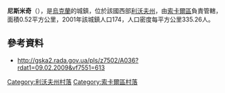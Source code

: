 {{coord|50|33|56|N|24|7|10|E|scale:100000|display=title}}

'''尼斯米奇'''（{{lang-uk|Нісмичі}}），是[[烏克蘭|烏克蘭]]的城鎮，位於該國西部[[利沃夫州|利沃夫州]]，由[[索卡爾區|索卡爾區]]負責管轄，面積0.52平方公里，2001年該城鎮人口174，人口密度每平方公里335.26人。

==參考資料==
*http://gska2.rada.gov.ua/pls/z7502/A036?rdat1=09.02.2009&vf7551=613{{dead link|date=2017年12月 |bot=InternetArchiveBot |fix-attempted=yes }}

[[Category:利沃夫州村落|Category:利沃夫州村落]]
[[Category:索卡爾區村落|Category:索卡爾區村落]]


{{Lviv-geo-stub}}